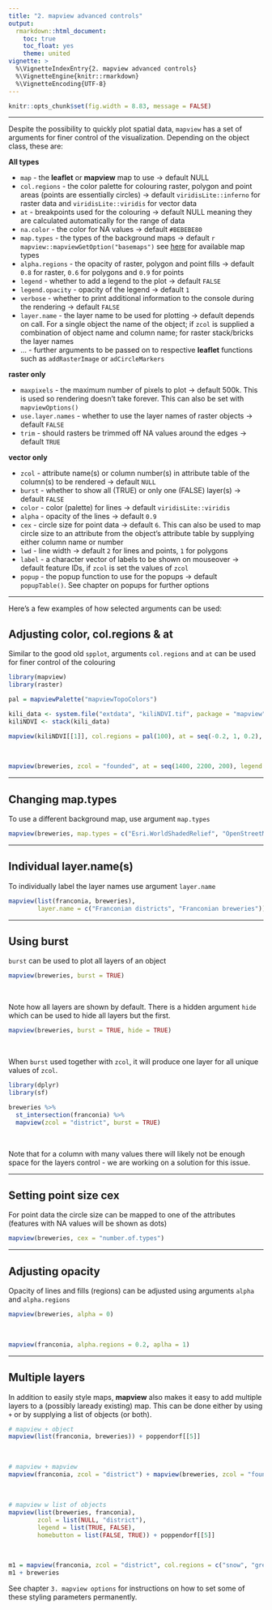 ```yaml
---
title: "2. mapview advanced controls"
output:
  rmarkdown::html_document:
    toc: true
    toc_float: yes
    theme: united
vignette: >
  %\VignetteIndexEntry{2. mapview advanced controls}
  %\VignetteEngine{knitr::rmarkdown}
  %\VignetteEncoding{UTF-8}
---
```


```r
knitr::opts_chunk$set(fig.width = 8.83, message = FALSE)
```
------

Despite the possibility to quickly plot spatial data, `mapview` has a set of arguments for finer control of the visualization. Depending on the object class, these are:

**All types**

* `map` - the **leaflet** or **mapview** map to use -> default NULL
* `col.regions` - the color palette for colouring raster, polygon and point areas (points are essentially circles) -> default `viridisLite::inferno` for raster data and `viridisLite::viridis` for vector data
* `at` - breakpoints used for the colouring -> default NULL meaning they are calculated automatically for the range of data
* `na.color` - the color for NA values -> default `#BEBEBE80`
* `map.types` - the types of the background maps -> default ```r mapview::mapviewGetOption("basemaps")``` see [here](http://leaflet-extras.github.io/leaflet-providers/preview/) for available map types
* `alpha.regions` - the opacity of raster, polygon and point fills -> default `0.8` for raster, `0.6` for polygons and `0.9` for points
* `legend` - whether to add a legend to the plot -> default `FALSE`
* `legend.opacity` - opacity of the legend -> default `1`
* `verbose` - whether to print additional information to the console during the rendering -> default `FALSE`
* `layer.name` - the layer name to be used for plotting -> default depends on call. For a single object the name of the object; if `zcol` is supplied a combination of object name and column name; for raster stack/bricks the layer names
* ... - further arguments to be passed on to respective **leaflet** functions such as `addRasterImage` or `adCircleMarkers`

**raster only**

* `maxpixels` - the maximum number of pixels to plot -> default 500k. This is used so rendering doesn't take forever. This can also be set with `mapviewOptions()`
* `use.layer.names` - whether to use the layer names of raster objects -> default `FALSE`
* `trim` - should rasters be trimmed off NA values around the edges -> default `TRUE`

**vector only**

* `zcol` - attribute name(s) or column number(s) in attribute table of the column(s) to be rendered -> default `NULL` 
* `burst` - whether to show all (TRUE) or only one (FALSE) layer(s) -> default `FALSE`
* `color` - color (palette) for lines -> default `viridisLite::viridis`
* `alpha` - opacity of the lines -> default `0.9`
* `cex` - circle size for point data -> default `6`. This can also be used to map circle size to an attribute from the object's attribute table by supplying either column name or number
* `lwd` - line width -> default `2` for lines and points, `1` for polygons
* `label` - a character vector of labels to be shown on mouseover -> default feature IDs, if `zcol` is set the values of `zcol`
* `popup` - the popup function to use for the popups -> default `popupTable()`. See chapter on popups for further options

------

Here's a few examples of how selected arguments can be used:

## Adjusting color, col.regions & at

Similar to the good old `spplot`, arguments `col.regions` and `at` can be used for finer control of the colouring

```r
library(mapview)
library(raster)

pal = mapviewPalette("mapviewTopoColors")

kili_data <- system.file("extdata", "kiliNDVI.tif", package = "mapview")
kiliNDVI <- stack(kili_data)

mapview(kiliNDVI[[1]], col.regions = pal(100), at = seq(-0.2, 1, 0.2), legend = TRUE)
```

<br>

```r
mapview(breweries, zcol = "founded", at = seq(1400, 2200, 200), legend = TRUE)
```

------

## Changing map.types

To use a different background map, use argument `map.types`

```r
mapview(breweries, map.types = c("Esri.WorldShadedRelief", "OpenStreetMap.DE"), color = "grey40")
```

------

## Individual layer.name(s)

To individually label the layer names use argument `layer.name`

```r
mapview(list(franconia, breweries),
        layer.name = c("Franconian districts", "Franconian breweries"))
```

------

## Using burst

`burst` can be used to plot all layers of an object

```r
mapview(breweries, burst = TRUE)
```

<br>

Note how all layers are shown by default. There is a hidden argument `hide` which can be used to hide all layers but the first.

```r
mapview(breweries, burst = TRUE, hide = TRUE)
```

<br>

When `burst` used together with `zcol`, it will produce one layer for all unique values of `zcol`. 

```r
library(dplyr)
library(sf)

breweries %>%
  st_intersection(franconia) %>%
  mapview(zcol = "district", burst = TRUE)
```

<br>

Note that for a column with many values there will likely not be enough space for the layers control - we are working on a solution for this issue.

------

## Setting point size cex

For point data the circle size can be mapped to one of the attributes (features with NA values will be shown as dots)

```r
mapview(breweries, cex = "number.of.types")
```

------

## Adjusting opacity

Opacity of lines and fills (regions) can be adjusted using arguments `alpha` and `alpha.regions`

```r
mapview(breweries, alpha = 0)
```

<br>

```r
mapview(franconia, alpha.regions = 0.2, aplha = 1)
```

------

## Multiple layers

In addition to easily style maps, **mapview** also makes it easy to add multiple layers to a (possibly laready existing) map. This can be done either by using `+` or by supplying a list of objects (or both).

```r
# mapview + object
mapview(list(franconia, breweries)) + poppendorf[[5]]
```

<br>

```r
# mapview + mapview
mapview(franconia, zcol = "district") + mapview(breweries, zcol = "founded")
```

<br>

```r
# mapview w list of objects
mapview(list(breweries, franconia),
        zcol = list(NULL, "district"),
        legend = list(TRUE, FALSE),
        homebutton = list(FALSE, TRUE)) + poppendorf[[5]]
```

<br>

```r
m1 = mapview(franconia, zcol = "district", col.regions = c("snow", "grey", "red"))
m1 + breweries
```

See chapter `3. mapview options` for instructions on how to set some of these styling parameters permanently.

